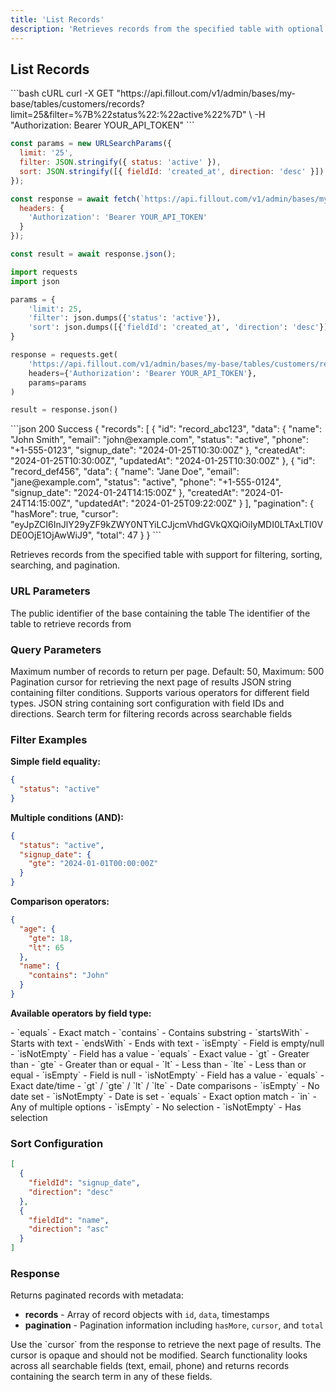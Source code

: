 ```yaml
---
title: 'List Records'
description: 'Retrieves records from the specified table with optional filtering and pagination'
---
```


## List Records

<RequestExample>
```bash cURL
curl -X GET "https://api.fillout.com/v1/admin/bases/my-base/tables/customers/records?limit=25&filter=%7B%22status%22:%22active%22%7D" \
  -H "Authorization: Bearer YOUR_API_TOKEN"
```

```javascript JavaScript
const params = new URLSearchParams({
  limit: '25',
  filter: JSON.stringify({ status: 'active' }),
  sort: JSON.stringify([{ fieldId: 'created_at', direction: 'desc' }])
});

const response = await fetch(`https://api.fillout.com/v1/admin/bases/my-base/tables/customers/records?${params}`, {
  headers: {
    'Authorization': 'Bearer YOUR_API_TOKEN'
  }
});

const result = await response.json();
```

```python Python
import requests
import json

params = {
    'limit': 25,
    'filter': json.dumps({'status': 'active'}),
    'sort': json.dumps([{'fieldId': 'created_at', 'direction': 'desc'}])
}

response = requests.get(
    'https://api.fillout.com/v1/admin/bases/my-base/tables/customers/records',
    headers={'Authorization': 'Bearer YOUR_API_TOKEN'},
    params=params
)

result = response.json()
```
</RequestExample>

<ResponseExample>
```json 200 Success
{
  "records": [
    {
      "id": "record_abc123",
      "data": {
        "name": "John Smith",
        "email": "john@example.com",
        "status": "active",
        "phone": "+1-555-0123",
        "signup_date": "2024-01-25T10:30:00Z"
      },
      "createdAt": "2024-01-25T10:30:00Z",
      "updatedAt": "2024-01-25T10:30:00Z"
    },
    {
      "id": "record_def456", 
      "data": {
        "name": "Jane Doe",
        "email": "jane@example.com",
        "status": "active",
        "phone": "+1-555-0124",
        "signup_date": "2024-01-24T14:15:00Z"
      },
      "createdAt": "2024-01-24T14:15:00Z",
      "updatedAt": "2024-01-25T09:22:00Z"
    }
  ],
  "pagination": {
    "hasMore": true,
    "cursor": "eyJpZCI6InJlY29yZF9kZWY0NTYiLCJjcmVhdGVkQXQiOiIyMDI0LTAxLTI0VDE0OjE1OjAwWiJ9",
    "total": 47
  }
}
```
</ResponseExample>

Retrieves records from the specified table with support for filtering, sorting, searching, and pagination.

### URL Parameters

<ParamField path="basePublicId" type="string" required>
  The public identifier of the base containing the table
</ParamField>

<ParamField path="tableId" type="string" required>
  The identifier of the table to retrieve records from
</ParamField>

### Query Parameters

<ParamField query="limit" type="number" optional>
  Maximum number of records to return per page. Default: 50, Maximum: 500
</ParamField>

<ParamField query="cursor" type="string" optional>
  Pagination cursor for retrieving the next page of results
</ParamField>

<ParamField query="filter" type="string" optional>
  JSON string containing filter conditions. Supports various operators for different field types.
</ParamField>

<ParamField query="sort" type="string" optional>
  JSON string containing sort configuration with field IDs and directions.
</ParamField>

<ParamField query="search" type="string" optional>
  Search term for filtering records across searchable fields
</ParamField>

### Filter Examples

**Simple field equality:**
```json
{
  "status": "active"
}
```

**Multiple conditions (AND):**
```json
{
  "status": "active",
  "signup_date": {
    "gte": "2024-01-01T00:00:00Z"
  }
}
```

**Comparison operators:**
```json
{
  "age": {
    "gte": 18,
    "lt": 65
  },
  "name": {
    "contains": "John"
  }
}
```

**Available operators by field type:**

<AccordionGroup>
  <Accordion title="Text Fields">
    - `equals` - Exact match
    - `contains` - Contains substring
    - `startsWith` - Starts with text
    - `endsWith` - Ends with text
    - `isEmpty` - Field is empty/null
    - `isNotEmpty` - Field has a value
  </Accordion>
  
  <Accordion title="Number Fields">
    - `equals` - Exact value
    - `gt` - Greater than
    - `gte` - Greater than or equal
    - `lt` - Less than
    - `lte` - Less than or equal
    - `isEmpty` - Field is null
    - `isNotEmpty` - Field has a value
  </Accordion>
  
  <Accordion title="Date Fields">
    - `equals` - Exact date/time
    - `gt` / `gte` / `lt` / `lte` - Date comparisons
    - `isEmpty` - No date set
    - `isNotEmpty` - Date is set
  </Accordion>
  
  <Accordion title="Select Fields">
    - `equals` - Exact option match
    - `in` - Any of multiple options
    - `isEmpty` - No selection
    - `isNotEmpty` - Has selection
  </Accordion>
</AccordionGroup>

### Sort Configuration

```json
[
  {
    "fieldId": "signup_date",
    "direction": "desc"
  },
  {
    "fieldId": "name", 
    "direction": "asc"
  }
]
```

### Response

Returns paginated records with metadata:

- **records** - Array of record objects with `id`, `data`, timestamps
- **pagination** - Pagination information including `hasMore`, `cursor`, and `total`

<Info>
  Use the `cursor` from the response to retrieve the next page of results. The cursor is opaque and should not be modified.
</Info>

<Note>
  Search functionality looks across all searchable fields (text, email, phone) and returns records containing the search term in any of these fields.
</Note> 